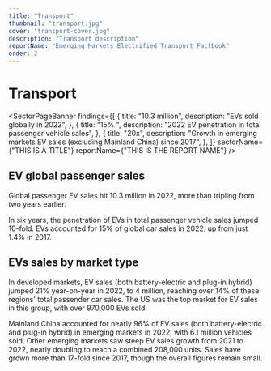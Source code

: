 ```yaml
---
title: "Transport"
thumbnail: "transport.jpg"
cover: "transport-cover.jpg"
description: "Transport description"
reportName: "Emerging Markets Electrified Transport Factbook"
order: 2
---
```


# Transport

<SectorPageBanner
  findings={[
    {
      title: "10.3 million",
      description: "EVs sold globally in 2022",
    },
    {
      title: "15% ",
      description: "2022 EV penetration in total passenger vehicle sales",
    },
    {
      title: "20x",
      description:
        "Growth in emerging markets EV sales (excluding Mainland China) since 2017",
    },
  ]}
  sectorName={"THIS IS A TITLE"}
  reportName={"THIS IS THE REPORT NAME"}
/>

## EV global passenger sales

Global passenger EV sales hit 10.3 million in 2022, more than tripling from two years earlier.

<BarChart
  indicator="Global passenger EV sales"
  labelKey="indicator"
  unit="million vehicle sales"
  src="/transport/global_passenger_EV_sales_2023.csv"
  precision={0.01}
/>

In six years, the penetration of EVs in total passenger vehicle sales jumped 10-fold. EVs accounted for 15% of global car sales in 2022, up from just 1.4% in 2017.

<LineChart
  indicator="Global passenger EV share of sales"
  labelKey="indicator"
  unit="%"
  src="/transport/global_passenger_EV_share_of_sales_2023.csv"
  precision={0.0001}
/>

## EVs sales by market type

In developed markets, EV sales (both battery-electric and plug-in hybrid) jumped 21% year-on-year in 2022, to 4 million, reaching over 14% of these regions' total passender car sales. The US was the top market for EV sales in this group, with over 970,000 EVs sold.

<MiniChart src="/data/sector/transport/top_10_developed_markets_in_EV_sales_2022.csv" />

Mainland China accounted for nearly 96% of EV sales (both battery-electric and plug-in hybrid) in emerging markets in 2022, with 6.1 million vehicles sold. Other emerging markets saw steep EV sales growth from 2021 to 2022, nearly doubling to reach a combined 208,000 units. Sales have grown more than 17-fold since 2017, though the overall figures remain small.

<MiniChart src="/data/sector/transport/top_10_developing_markets_in_EV_sales_2022.csv" />
